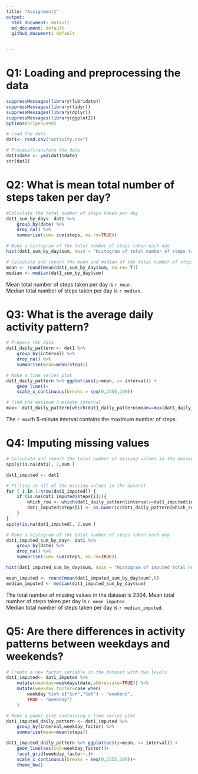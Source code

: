 ```yaml
---
title: "Assignment1"
output: 
  html_document: default
  md_document: default
  github_document: default


---
```


# Q1: Loading and preprocessing the data

```r
suppressMessages(library(lubridate))
suppressMessages(library(tidyr))
suppressMessages(library(dplyr))
suppressMessages(library(ggplot2))
options(scipen=999)

# Load the data
dat1<- read.csv("activity.csv")

# Process/transform the data
dat1$date <- ymd(dat1$date)
str(dat1)
```

# Q2: What is mean total number of steps taken per day?
```r
#Calculate the total number of steps taken per day
dat1_sum_by_day<- dat1 %>% 
    group_by(date) %>% 
    drop_na() %>% 
    summarise(sum= sum(steps, na.rm=TRUE))

# Make a histogram of the total number of steps taken each day
hist(dat1_sum_by_day$sum, main = "Histogram of total number of steps taken per day", xlab = "Total number of steps taken per day")

# Calculate and report the mean and median of the total number of steps taken per day
mean <- round(mean(dat1_sum_by_day$sum, na.rm= T))
median <- median(dat1_sum_by_day$sum)
```
Mean total number of steps taken per day is `r mean`.  
Median total number of steps taken per day is `r median`.


# Q3: What is the average daily activity pattern?

```r
# Prepare the data
dat1_daily_pattern <- dat1 %>% 
    group_by(interval) %>% 
    drop_na() %>% 
    summarise(mean=mean(steps))

# Make a time series plot
dat1_daily_pattern %>% ggplot(aes(y=mean, x= interval)) +
    geom_line()+
    scale_x_continuous(breaks = seq(0,2355,100))

# Find the maximum 5-minute interval
max<- dat1_daily_pattern[which(dat1_daily_pattern$mean==max(dat1_daily_pattern$mean)),1]

```
The `r max`th 5-minute interval contains the maximum number of steps.  

# Q4: Imputing missing values
```r
# Calculate and report the total number of missing values in the dataset
apply(is.na(dat1), 2,sum )

dat1_imputed <- dat1

# Filling in all of the missing values in the dataset
for ( i in 1:nrow(dat1_imputed)) {
    if (is.na(dat1_imputed$steps[i])){
        which_row <- which(dat1_daily_pattern$interval==dat1_imputed$interval[i])
        dat1_imputed$steps[i] <- as.numeric(dat1_daily_pattern[which_row,"mean"])
    }
}
apply(is.na(dat1_imputed), 2,sum )

# Make a histogram of the total number of steps taken each day 
dat1_imputed_sum_by_day<- dat1 %>% 
    group_by(date) %>% 
    drop_na() %>% 
    summarise(sum= sum(steps, na.rm=TRUE))

hist(dat1_imputed_sum_by_day$sum, main = "Histogram of imputed total number of steps taken per day", xlab = "Imputed total number of steps taken per day")

mean_imputed <- round(mean(dat1_imputed_sum_by_day$sum),0)
median_imputed <- median(dat1_imputed_sum_by_day$sum)

```
The total number of missing values in the dataset is 2304.
Mean total number of steps taken per day is `r mean_imputed`.  
Median total number of steps taken per day is `r median_imputed`.


# Q5: Are there differences in activity patterns between weekdays and weekends?
```r
# Create a new factor variable in the dataset with two levels
dat1_imputed<- dat1_imputed %>% 
    mutate(weekday=weekdays(date,abbreviate=TRUE)) %>%
    mutate(weekday_factor=case_when(
        weekday %in% c("Sun","Sat") ~ "weekend",
        TRUE ~ "weekday")
    )

# Make a panel plot containing a time series plot
dat1_imputed_daily_pattern <- dat1_imputed %>% 
    group_by(interval,weekday_factor) %>% 
    summarise(mean=mean(steps))

dat1_imputed_daily_pattern %>% ggplot(aes(y=mean, x= interval)) +
    geom_line(aes(col=weekday_factor))+
    facet_grid(weekday_factor~.)+
    scale_x_continuous(breaks = seq(0,2355,100))+
    theme_bw()
    

```

